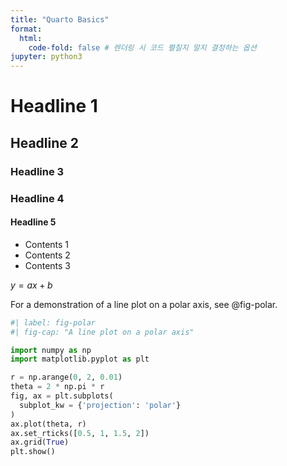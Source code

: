 ```yaml
---
title: "Quarto Basics"
format:
  html:
    code-fold: false # 렌더링 시 코드 펼칠지 말지 결정하는 옵션
jupyter: python3
---
```



# Headline 1
## Headline 2
### Headline 3
### Headline 4
#### Headline 5
- Contents 1
- Contents 2
- Contents 3

$y = ax + b$

For a demonstration of a line plot on a polar axis, see @fig-polar.

```python
#| label: fig-polar
#| fig-cap: "A line plot on a polar axis"

import numpy as np
import matplotlib.pyplot as plt

r = np.arange(0, 2, 0.01)
theta = 2 * np.pi * r
fig, ax = plt.subplots(
  subplot_kw = {'projection': 'polar'} 
)
ax.plot(theta, r)
ax.set_rticks([0.5, 1, 1.5, 2])
ax.grid(True)
plt.show()
```

